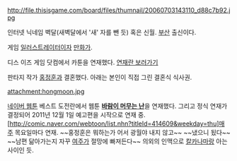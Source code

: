 http://file.thisisgame.com/board/files/thumnail/20060703143110_d88c7b92.jpg

인터넷 닉네임 벽달(새벽달에서 '새' 자를 뺀 듯) 혹은 신월. [[부산광역시|부산]] 출신이다.

게임 [[일러스트레이터]]이자 [[만화가]].

디스 이즈 게임 닷컴에서 카툰을 연재했다. [http://wow.thisisgame.com/board/list.php?category=106&subcategory=12 연재란 보러가기]

판타지 작가 [[홍정훈]]과 결혼했다. 아래는 본인이 직접 그린 결혼식 식사권.

attachment:hongmoon.jpg

[[네이버 웹툰]] 베스트 도전란에서 웹툰 '''[[바람이 머무는 난]]'''을 연재했다. 그리고 정식 연재가 결정되어 2011년 12월 1일 예고편을 시작으로 연재 중. [http://comic.naver.com/webtoon/list.nhn?titleId=414609&weekday=thu]매주 목요일마다 연재. ~~홍정훈은 뭐하는가 어서 광월야 내지 않고~~ ~~냈으니 됬다~~ ~~남편 닮아가는지 자꾸 [[레아나 포르테|여주]]가 절망에 빠져든다~~
의외의 인맥으로 [[칼카나마]]랑 아는 사이인 듯.

